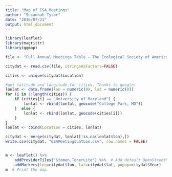 ```yaml
---
title: "Map of ESA Meetings"
author: "Susannah Tysor"
date: "2016/07/21"
output: html_document
---
```


```r
library(leaflet)
library(magrittr)
library(ggmap)

file <- "Full Annual Meetings Table – The Ecological Society of Americas History and Records.csv"

citydat <- read.csv(file, stringsAsFactors=FALSE)

cities <- unique(citydat$Location)

#get latitude and longitude for cities. Thanks to google!
lonlat <- data.frame(lon = numeric(0), lat = numeric(0))
for (i in 1:length(cities)) {
    if (cities[i] == "University of Maryland") {
        lonlat <- rbind(lonlat, geocode("College Park, MD"))
    }  else {
        lonlat <- rbind(lonlat, geocode(cities[i]))
    }
}
lonlat <- cbind(Location = cities, lonlat)

citydat <- merge(citydat, lonlat[!is.na(lonlat$lon),])
write.csv(citydat, "ESAMeetingsLatLon.csv", row.names = FALSE)


m <- leaflet() %>%
    addProviderTiles("Stamen.TonerLite") %>%  # Add default OpenStreetMap map tiles
    addMarkers(lng=citydat$lon, lat=citydat$lat, popup=citydat$Year)
m  # Print the map
```